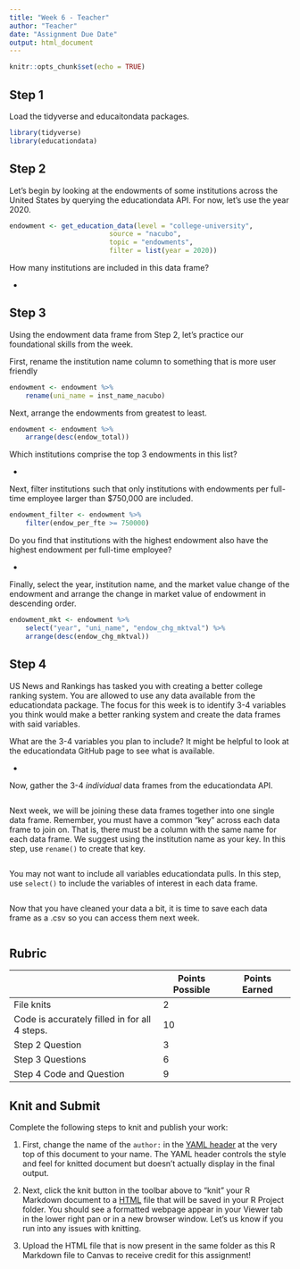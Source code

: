 ```yaml
---
title: "Week 6 - Teacher"
author: "Teacher"
date: "Assignment Due Date"
output: html_document
---
```


```r
knitr::opts_chunk$set(echo = TRUE)
```

## Step 1

Load the tidyverse and educaitondata packages.

```r
library(tidyverse)
library(educationdata)
```

## Step 2

Let's begin by looking at the endowments of some institutions across the United States by querying the educationdata API. For now, let's use the year 2020.

```r
endowment <- get_education_data(level = "college-university",
                         source = "nacubo",
                         topic = "endowments",
                         filter = list(year = 2020))
```

How many institutions are included in this data frame?

-   

## Step 3

Using the endowment data frame from Step 2, let's practice our foundational skills from the week.

First, rename the institution name column to something that is more user friendly

```r
endowment <- endowment %>% 
    rename(uni_name = inst_name_nacubo)
```

Next, arrange the endowments from greatest to least.

```r
endowment <- endowment %>% 
    arrange(desc(endow_total))
```

Which institutions comprise the top 3 endowments in this list?

-   

Next, filter institutions such that only institutions with endowments per full-time employee larger than $750,000 are included.

```r
endowment_filter <- endowment %>% 
    filter(endow_per_fte >= 750000)
```

Do you find that institutions with the highest endowment also have the highest endowment per full-time employee?

-   

Finally, select the year, institution name, and the market value change of the endowment and arrange the change in market value of endowment in descending order.

```r
endowment_mkt <- endowment %>% 
    select("year", "uni_name", "endow_chg_mktval") %>% 
    arrange(desc(endow_chg_mktval))
```

## Step 4

US News and Rankings has tasked you with creating a better college ranking system. You are allowed to use any data available from the educationdata package. The focus for this week is to identify 3-4 variables you think would make a better ranking system and create the data frames with said variables. 

What are the 3-4 variables you plan to include? It might be helpful to look at the educationdata GitHub page to see what is available.

-

Now, gather the 3-4 *individual* data frames from the educationdata API. 
```r

```

Next week, we will be joining these data frames together into one single data frame. Remember, you must have a common "key" across each data frame to join on. That is, there must be a column with the same name for each data frame. We suggest using the institution name as your key. In this step, use `rename()` to create that key. 
```r

```

You may not want to include all variables educationdata pulls. In this step, use `select()` to include the variables of interest in each data frame. 
```r

```

Now that you have cleaned your data a bit, it is time to save each data frame as a .csv so you can access them next week.

```r

```

## Rubric

|                                               | Points Possible | Points Earned |
|--------------------------------------|-----------------|-----------------|
| File knits                                    | 2               |               |
| Code is accurately filled in for all 4 steps. | 10              |               |
| Step 2 Question                               | 3               |               |
| Step 3 Questions                              | 6               |               |
| Step 4 Code and Question                      | 9               |               |

## Knit and Submit

Complete the following steps to knit and publish your work:

1.  First, change the name of the `author:` in the [YAML header](https://bookdown.org/yihui/rmarkdown-cookbook/rmarkdown-anatomy.html#yaml-metadata) at the very top of this document to your name. The YAML header controls the style and feel for knitted document but doesn't actually display in the final output.

2.  Next, click the knit button in the toolbar above to "knit" your R Markdown document to a [HTML](https://bookdown.org/yihui/rmarkdown/html-document.html) file that will be saved in your R Project folder. You should see a formatted webpage appear in your Viewer tab in the lower right pan or in a new browser window. Let's us know if you run into any issues with knitting.

3.  Upload the HTML file that is now present in the same folder as this R Markdown file to Canvas to receive credit for this assignment!
